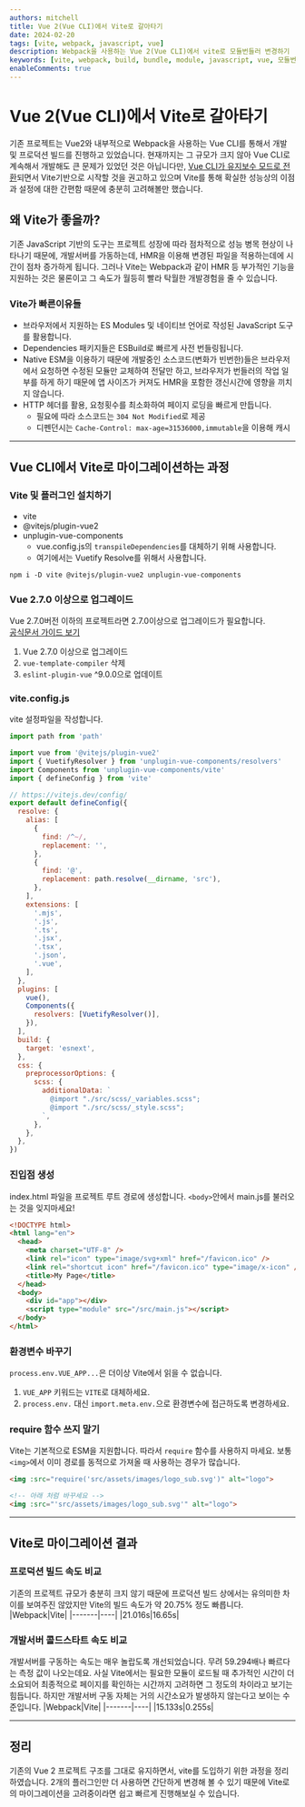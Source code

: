 ```yaml
---
authors: mitchell
title: Vue 2(Vue CLI)에서 Vite로 갈아타기
date: 2024-02-20
tags: [vite, webpack, javascript, vue]
description: Webpack을 사용하는 Vue 2(Vue CLI)에서 vite로 모듈번들러 변경하기
keywords: [vite, webpack, build, bundle, module, javascript, vue, 모듈번들러, bundler, module, vue cli]
enableComments: true
---
```


# Vue 2(Vue CLI)에서 Vite로 갈아타기
기존 프로젝트는 Vue2와 내부적으로 Webpack을 사용하는 Vue CLI를 통해서 개발 및 프로덕션 빌드를 진행하고 있었습니다. 현재까지는 그 규모가 크지 않아 Vue CLI로 계속해서 개발해도 큰 문제가 있었던 것은 아닙니다만, [Vue CLI가 유지보수 모드로 전환](https://cli.vuejs.org/guide/)되면서 Vite기반으로 시작할 것을 권고하고 있으며 Vite를 통해 확실한 성능상의 이점과 설정에 대한 간편함 때문에 충분히 고려해볼만 했습니다.

<!--truncate-->

## 왜 Vite가 좋을까?
기존 JavaScript 기반의 도구는 프로젝트 성장에 따라 점차적으로 성능 병목 현상이 나타나기 때문에, 개발서버를 가동하는데, HMR을 이용해 변경된 파일을 적용하는데에 시간이 점차 증가하게 됩니다.
그러나 Vite는 Webpack과 같이 HMR 등 부가적인 기능을 지원하는 것은 물론이고 그 속도가 월등히 빨라 탁월한 개발경험을 줄 수 있습니다.

### Vite가 빠른이유들
- 브라우저에서 지원하는 ES Modules 및 네이티브 언어로 작성된 JavaScript 도구를 활용합니다.
- Dependencies 패키지들은 ESBuild로 빠르게 사전 번들링됩니다.
- Native ESM을 이용하기 때문에 개발중인 소스코드(변화가 빈번한)들은 브라우저에서 요청하면 수정된 모듈만 교체하여 전달만 하고, 브라우저가 번들러의 작업 일부를 하게 하기 때문에 앱 사이즈가 커져도 HMR을 포함한 갱신시간에 영향을 끼치지 않습니다.
- HTTP 헤더를 활용, 요청횟수를 최소화하여 페이지 로딩을 빠르게 만듭니다.
  - 필요에 따라 소스코드는 `304 Not Modified`로 제공
  - 디펜던시는 `Cache-Control: max-age=31536000,immutable`을 이용해 캐시

---

## Vue CLI에서 Vite로 마이그레이션하는 과정

### Vite 및 플러그인 설치하기
- vite
- @vitejs/plugin-vue2
- unplugin-vue-components
  - vue.config.js의 `transpileDependencies`를 대체하기 위해 사용합니다.
  - 여기에서는 Vuetify Resolve를 위해서 사용합니다.

```
npm i -D vite @vitejs/plugin-vue2 unplugin-vue-components
```

### Vue 2.7.0 이상으로 업그레이드
Vue 2.7.0버전 이하의 프로젝트라면 2.7.0이상으로 업그레이드가 필요합니다.  
[공식문서 가이드 보기](https://v2.vuejs.org/v2/guide/migration-vue-2-7webpack)

1. Vue 2.7.0 이상으로 업그레이드
2. `vue-template-compiler` 삭제
3. `eslint-plugin-vue` ^9.0.0으로 업데이트

### vite.config.js
vite 설정파일을 작성합니다.
```js
import path from 'path'

import vue from '@vitejs/plugin-vue2'
import { VuetifyResolver } from 'unplugin-vue-components/resolvers'
import Components from 'unplugin-vue-components/vite'
import { defineConfig } from 'vite'

// https://vitejs.dev/config/
export default defineConfig({
  resolve: {
    alias: [
      {
        find: /^~/,
        replacement: '',
      },
      {
        find: '@',
        replacement: path.resolve(__dirname, 'src'),
      },
    ],
    extensions: [
      '.mjs',
      '.js',
      '.ts',
      '.jsx',
      '.tsx',
      '.json',
      '.vue',
    ],
  },
  plugins: [
    vue(),
    Components({
      resolvers: [VuetifyResolver()],
    }),
  ],
  build: {
    target: 'esnext',
  },
  css: {
    preprocessorOptions: {
      scss: {
        additionalData: `
          @import "./src/scss/_variables.scss";
          @import "./src/scss/_style.scss";
        `,
      },
    },
  },
})

```
### 진입점 생성
index.html 파일을 프로젝트 루트 경로에 생성합니다. `<body>`안에서 main.js를 불러오는 것을 잊지마세요!

```html
<!DOCTYPE html>
<html lang="en">
  <head>
    <meta charset="UTF-8" />
    <link rel="icon" type="image/svg+xml" href="/favicon.ico" />
    <link rel="shortcut icon" href="/favicon.ico" type="image/x-icon" />
    <title>My Page</title>
  </head>
  <body>
    <div id="app"></div>
    <script type="module" src="/src/main.js"></script>
  </body>
</html>
```

### 환경변수 바꾸기
`process.env.VUE_APP...`은 더이상 Vite에서 읽을 수 없습니다. 
1. `VUE_APP` 키워드는 `VITE`로 대체하세요.
2. `process.env.` 대신 `import.meta.env.`으로 환경변수에 접근하도록 변경하세요.

### require 함수 쓰지 말기
Vite는 기본적으로 ESM을 지원합니다. 따라서 `require` 함수를 사용하지 마세요. 보통 `<img>`에서 이미 경로를 동적으로 가져올 때 사용하는 경우가 많습니다.

```html
<img :src="require('src/assets/images/logo_sub.svg')" alt="logo">

<!-- 아래 처럼 바꾸세요 -->
<img :src="'src/assets/images/logo_sub.svg'" alt="logo">
```

---

## Vite로 마이그레이션 결과

### 프로덕션 빌드 속도 비교
기존의 프로젝트 규모가 충분히 크지 않기 때문에 프로덕션 빌드 상에서는 유의미한 차이를 보여주진 않았지만 Vite의 빌드 속도가 약 20.75% 정도 빠릅니다.
|Webpack|Vite|
|-------|----|
|21.016s|16.65s|

### 개발서버 콜드스타트 속도 비교
개발서버를 구동하는 속도는 매우 놀랍도록 개선되었습니다. 무려 59.294배나 빠르다는 측정 값이 나오는데요. 사실 Vite에서는 필요한 모듈이 로드될 때 추가적인 시간이 더 소요되어 최종적으로 페이지를 확인하는 시간까지 고려하면 그 정도의 차이라고 보기는 힘듭니다. 하지만 개발서버 구동 자체는 거의 시간소요가 발생하지 않는다고 보이는 수준입니다.
|Webpack|Vite|
|-------|----|
|15.133s|0.255s|

---

## 정리
기존의 Vue 2 프로젝트 구조를 그대로 유지하면서, vite를 도입하기 위한 과정을 정리하였습니다. 2개의 플러그인만 더 사용하면 간단하게 변경해 볼 수 있기 때문에 Vite로의 마이그레이션을 고려중이라면 쉽고 빠르게 진행해보실 수 있습니다.